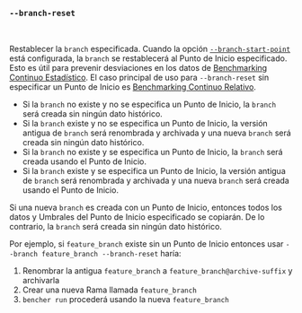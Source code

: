 ### `--branch-reset`

<br />

Restablecer la `branch` especificada.
Cuando la opción [`--branch-start-point`][branch start point] está configurada,
la `branch` se restablecerá al Punto de Inicio especificado.
Esto es útil para prevenir desviaciones en los datos de [Benchmarking Continuo Estadístico][statistical continuous benchmarking].
El caso principal de uso para `--branch-reset` sin especificar un Punto de Inicio
es [Benchmarking Continuo Relativo][relative continuous benchmarking].

- Si la `branch` no existe y no se especifica un Punto de Inicio, la `branch` será creada sin ningún dato histórico.
- Si la `branch` existe y no se especifica un Punto de Inicio,
  la versión antigua de `branch` será renombrada y archivada
  y una nueva `branch` será creada sin ningún dato histórico.
- Si la `branch` no existe y se especifica un Punto de Inicio,
  la `branch` será creada usando el Punto de Inicio.
- Si la `branch` existe y se especifica un Punto de Inicio,
  la versión antigua de `branch` será renombrada y archivada
  y una nueva `branch` será creada usando el Punto de Inicio.

Si una nueva `branch` es creada con un Punto de Inicio,
entonces todos los datos y Umbrales del Punto de Inicio especificado se copiarán.
De lo contrario, la `branch` será creada sin ningún dato histórico.

Por ejemplo, si `feature_branch` existe sin un Punto de Inicio
entonces usar `--branch feature_branch --branch-reset`
haría:

1. Renombrar la antigua `feature_branch` a `feature_branch@archive-suffix` y archivarla
2. Crear una nueva Rama llamada `feature_branch`
3. `bencher run` procederá usando la nueva `feature_branch`

[statistical continuous benchmarking]: /es/docs/how-to/track-benchmarks/#statistical-continuous-benchmarking
[relative continuous benchmarking]: /es/docs/how-to/track-benchmarks/#relative-continuous-benchmarking

[branch start point]: #--branch-start-point-branch